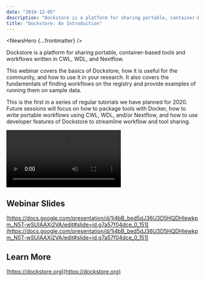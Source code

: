 ```yaml
---
date: "2019-12-05"
description: "Dockstore is a platform for sharing portable, container-based tools and workflows written in CWL, WDL, and Nextflow. This webinar covers the basics of Dockstore, how it is useful for the community, and how to use it in your research."
title: "Dockstore: An Introduction"
---
```


<NewsHero {...frontmatter} />

Dockstore is a platform for sharing portable, container-based tools and workflows written in CWL, WDL, and Nextflow.

This webinar covers the basics of Dockstore, how it is useful for the community, and how to use it in your research. It also covers the fundamentals of finding workflows on the registry and provide examples of running them on sample data.

This is the first in a series of regular tutorials we have planned for 2020. Future sessions will focus on how to package tools with Docker, how to write portable workflows using CWL, WDL, and/or Nextflow, and how to use developer features of Dockstore to streamline workflow and tool sharing.

<Video
  src="https://www.youtube.com/embed/1JWOVGzzgMc"
  title="Dockstore: An Introduction"
/>

## Webinar Slides

[https://docs.google.com/presentation/d/1j4bB_bed5dJ36U3D5HQDHIewkpm_N5T-wSUlAAXj2VA/edit#slide=id.g7a57f04dce_0_151](https://docs.google.com/presentation/d/1j4bB_bed5dJ36U3D5HQDHIewkpm_N5T-wSUlAAXj2VA/edit#slide=id.g7a57f04dce_0_151)

## Learn More

[https://dockstore.org](https://dockstore.org)
